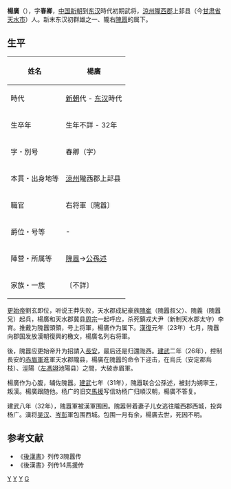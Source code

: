 '''楊廣'''（{{bd|？||32年|}}），字'''春卿'''，[[中国|中国]][[新朝|新朝]]到[[东汉|东汉]]時代初期武将，[[涼州|涼州]][[隴西郡|隴西郡]]上邽县（今[[甘肃省|甘肃省]][[天水市|天水市]]）人。新末东汉初群雄之一、隴右[[隗囂|隗囂]]的属下。
== 生平 ==
{| class="wikitable" style="float:right; font-size:smaller"
|-
! 姓名
| 楊廣 
|-
! 時代
| [[新朝|新朝]]代 - [[东汉|东汉]]時代 
|-
! 生卒年
| 生年不詳 - 32年
|-
! 字・別号
| 春卿（字）
|-
! 本貫・出身地等
| [[涼州|涼州]]隴西郡上邽县
|-
! 職官
| 右将軍〔隗囂〕 
|-
! 爵位・号等
| - 
|-
! 陣营・所属等
| [[隗囂|隗囂]]→[[公孫述|公孫述]]
|-
! 家族・一族
| 〔不詳〕
|}
[[更始帝|更始帝]]劉玄即位，听说王莽失败，天水郡成紀豪族[[隗崔|隗崔]]（隗囂叔父）、隗義（隗囂兄）起兵，楊廣和天水郡冀县[[周宗_(东汉)|周宗]]一起呼应，杀死鎮戎大尹（新制天水郡太守）李育。推戴为隗囂頭領，号上将軍，楊廣作为属下。[[漢復|漢復]]元年（23年）七月，隗囂向郡国发放漢朝復興的檄文，楊廣名列右将軍。

後，隗囂应更始帝升为招請入[[長安|長安]]，最后还是归還陇西。[[建武_(漢)|建武]]二年（26年），控制長安的[[赤眉軍|赤眉軍]]進軍天水郡隴县，楊廣在隗囂的命令下迎击，在烏氏（安定郡烏枝）、涇陽（[[左馮翊|左馮翊]]池陽县）之間，大破赤眉軍。

楊廣作为心腹，辅佐隗囂。[[建武_(漢)|建武]]七年（31年），隗囂联合公孫述，被封为朔寧王，叛漢。楊廣跟随他。杨广的旧交[[馬援|馬援]]写信劝杨广归順汉朝，楊廣不答复。

建武八年（32年），隗囂軍被漢軍围困。隗嚣带着妻子儿女逃往隴西郡西城，投奔杨广。漢将[[吴汉_(汉朝)|吴汉]]、[[岑彭|岑彭]]軍包围西城。包围一月有余，楊廣去世，死因不明。

== 参考文献 ==
*《[[後漢書|後漢書]]》列传3隗囂传
*《後漢書》列传14馬援传

[[Category:新朝民变人物|Y]]
[[Category:东汉军事人物|Y]]
[[Category:天水人|Y]]
[[Category:杨姓|G]]